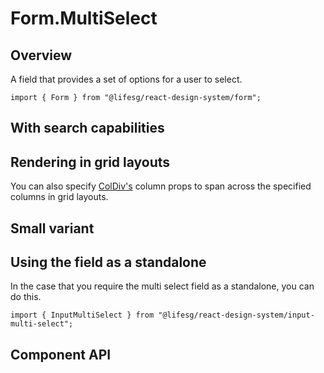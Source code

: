 
<Meta of={FormMultiSelectStories} />

# Form.MultiSelect

## Overview

A field that provides a set of options for a user to select.

```tsx
import { Form } from "@lifesg/react-design-system/form";
```

<Canvas of={FormMultiSelectStories.Default} />

## With search capabilities

<Canvas of={FormMultiSelectStories.WithSearch} />

## Rendering in grid layouts

You can also specify [ColDiv's](/docs/getting-started-layout-column-divs--docs)
column props to span across the specified columns in grid layouts.

<Canvas of={FormMultiSelectStories.RenderingInGridLayout} />

## Small variant

<Canvas of={FormMultiSelectStories.SmallVariant} />

## Using the field as a standalone

In the case that you require the multi select field as a standalone, you can do this.

```tsx
import { InputMultiSelect } from "@lifesg/react-design-system/input-multi-select";
```

<Canvas of={FormMultiSelectStories.StandaloneUsage} />

## Component API

<PropsTable />
